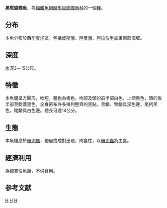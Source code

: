 {{Speciesbox
| image = Chaetodon_nigropunctatus_juvenil.png
| image_caption = Chaetodon nigropunctatus juvenil
| status = LC
| status_system = IUCN3.1 
| genus = Chaetodon
| species = nigropunctatus
| authority = [[Sauvage|Sauvage]], 1880
| synonyms = *''Chaetodon obscurus''<br /><small>Boulenger, 1888</small>
}}
'''黑斑蝴蝶魚'''，為[[輻鰭魚綱|輻鰭魚綱]][[鱸形目|鱸形目]][[蝴蝶魚科|蝴蝶魚科]]的一個[[種|種]]。

==分布==
本魚分布於西[[印度洋|印度洋]]區，包括[[波斯灣|波斯灣]]、[[阿曼灣|阿曼灣]]、[[阿拉伯半島|阿拉伯半島]]東南部海域。

==深度==
水深3－15公尺。

==特徵==
本魚體呈方圓形，吻短，體色為褐色，吻部及頭的前半部白色，上頜黑色，頭的後半部至鰓蓋黑色。全身密布許多排列整齊的黑點。背鰭、臀鰭具深色邊，尾柄黑色，尾鰭具白色邊。體長可達14公分。

==生態==
本魚棲息於[[珊瑚礁|珊瑚礁]]，獨居或成對出現，肉食性，以[[珊瑚蟲|珊瑚蟲]]為主食。

==經濟利用==
為觀賞性魚類，不供食用。

==参考文献==
{{Reflist}}

{{Taxonbar|from=Q2054798}}

[[Category:觀賞魚|H]]
[[Category:蝴蝶魚屬|H]]
[[Category:1880年描述的魚類|H]]